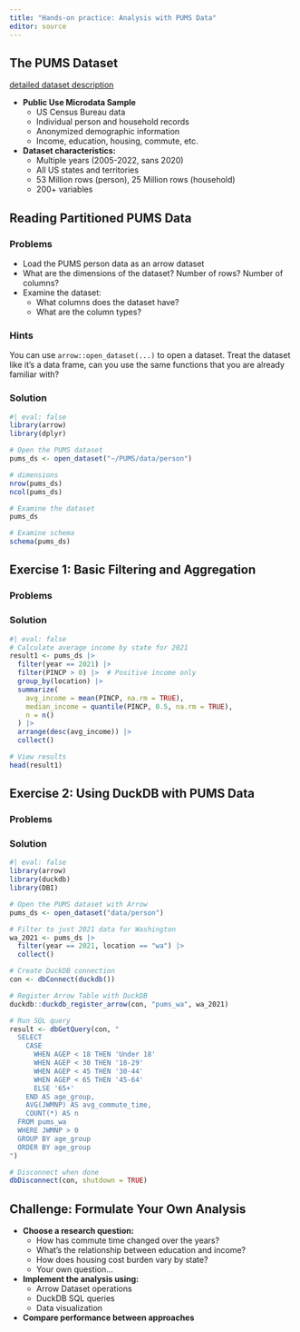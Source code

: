 ```yaml
---
title: "Hands-on practice: Analysis with PUMS Data"
editor: source
---
```


## The PUMS Dataset

[detailed dataset description](https://scaling-arrow-pums.s3.us-east-1.amazonaws.com/readme.html)

- **Public Use Microdata Sample**
  - US Census Bureau data
  - Individual person and household records
  - Anonymized demographic information
  - Income, education, housing, commute, etc.

- **Dataset characteristics:**
  - Multiple years (2005-2022, sans 2020)
  - All US states and territories
  - 53 Million rows (person), 25 Million rows (household)
  - 200+ variables

## Reading Partitioned PUMS Data

::: panel-tabset
### Problems

* Load the PUMS person data as an arrow dataset
* What are the dimensions of the dataset? Number of rows? Number of columns?
* Examine the dataset:
  * What columns does the dataset have?
  * What are the column types?

### Hints

You can use `arrow::open_dataset(...)` to open a dataset. Treat the dataset like it's a data frame, can you use the same functions that you are already familiar with?

### Solution

```r
#| eval: false
library(arrow)
library(dplyr)

# Open the PUMS dataset
pums_ds <- open_dataset("~/PUMS/data/person")

# dimensions
nrow(pums_ds)
ncol(pums_ds)

# Examine the dataset
pums_ds

# Examine schema
schema(pums_ds)
```
:::

## Exercise 1: Basic Filtering and Aggregation

::: panel-tabset
### Problems

### Solution

```r
#| eval: false
# Calculate average income by state for 2021
result1 <- pums_ds |>
  filter(year == 2021) |>
  filter(PINCP > 0) |>  # Positive income only
  group_by(location) |>
  summarize(
    avg_income = mean(PINCP, na.rm = TRUE),
    median_income = quantile(PINCP, 0.5, na.rm = TRUE),
    n = n()
  ) |>
  arrange(desc(avg_income)) |>
  collect()

# View results
head(result1)
```
:::

## Exercise 2: Using DuckDB with PUMS Data

::: panel-tabset
### Problems

### Solution
```r
#| eval: false
library(arrow)
library(duckdb)
library(DBI)

# Open the PUMS dataset with Arrow
pums_ds <- open_dataset("data/person")

# Filter to just 2021 data for Washington
wa_2021 <- pums_ds |>
  filter(year == 2021, location == "wa") |>
  collect()

# Create DuckDB connection
con <- dbConnect(duckdb())

# Register Arrow Table with DuckDB
duckdb::duckdb_register_arrow(con, "pums_wa", wa_2021)

# Run SQL query
result <- dbGetQuery(con, "
  SELECT 
    CASE 
      WHEN AGEP < 18 THEN 'Under 18'
      WHEN AGEP < 30 THEN '18-29'
      WHEN AGEP < 45 THEN '30-44'
      WHEN AGEP < 65 THEN '45-64'
      ELSE '65+'
    END AS age_group,
    AVG(JWMNP) AS avg_commute_time,
    COUNT(*) AS n
  FROM pums_wa
  WHERE JWMNP > 0
  GROUP BY age_group
  ORDER BY age_group
")

# Disconnect when done
dbDisconnect(con, shutdown = TRUE)
```
:::

## Challenge: Formulate Your Own Analysis

- **Choose a research question:**
  - How has commute time changed over the years?
  - What's the relationship between education and income?
  - How does housing cost burden vary by state?
  - Your own question...

- **Implement the analysis using:**
  - Arrow Dataset operations
  - DuckDB SQL queries
  - Data visualization

- **Compare performance between approaches**
